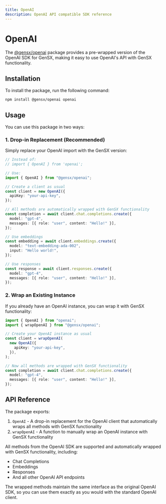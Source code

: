 ```yaml
---
title: OpenAI
description: OpenAI API compatible SDK reference
---
```


# OpenAI

The [@gensx/openai](https://www.npmjs.com/package/@gensx/openai) package provides a pre-wrapped version of the OpenAI SDK for GenSX, making it easy to use OpenAI's API with GenSX functionality.

## Installation

To install the package, run the following command:

```bash
npm install @gensx/openai openai
```

## Usage

You can use this package in two ways:

### 1. Drop-in Replacement (Recommended)

Simply replace your OpenAI import with the GenSX version:

```ts
// Instead of:
// import { OpenAI } from 'openai';

// Use:
import { OpenAI } from "@gensx/openai";

// Create a client as usual
const client = new OpenAI({
  apiKey: "your-api-key",
});

// All methods are automatically wrapped with GenSX functionality
const completion = await client.chat.completions.create({
  model: "gpt-4",
  messages: [{ role: "user", content: "Hello!" }],
});

// Use embeddings
const embedding = await client.embeddings.create({
  model: "text-embedding-ada-002",
  input: "Hello world!",
});

// Use responses
const response = await client.responses.create({
  model: "gpt-4",
  messages: [{ role: "user", content: "Hello!" }],
});
```

### 2. Wrap an Existing Instance

If you already have an OpenAI instance, you can wrap it with GenSX functionality:

```ts
import { OpenAI } from "openai";
import { wrapOpenAI } from "@gensx/openai";

// Create your OpenAI instance as usual
const client = wrapOpenAI(
  new OpenAI({
    apiKey: "your-api-key",
  }),
);

// Now all methods are wrapped with GenSX functionality
const completion = await client.chat.completions.create({
  model: "gpt-4",
  messages: [{ role: "user", content: "Hello!" }],
});
```

## API Reference

The package exports:

1. `OpenAI` - A drop-in replacement for the OpenAI client that automatically wraps all methods with GenSX functionality
2. `wrapOpenAI` - A function to manually wrap an OpenAI instance with GenSX functionality

All methods from the OpenAI SDK are supported and automatically wrapped with GenSX functionality, including:

- Chat Completions
- Embeddings
- Responses
- And all other OpenAI API endpoints

The wrapped methods maintain the same interface as the original OpenAI SDK, so you can use them exactly as you would with the standard OpenAI client.

